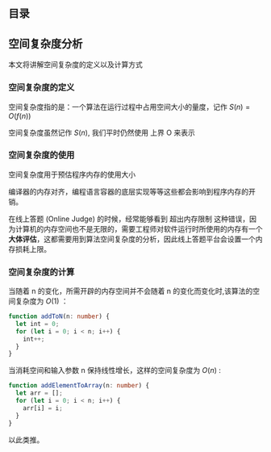 
## 目录

## 空间复杂度分析

本文将讲解空间复杂度的定义以及计算方式

### 空间复杂度的定义

空间复杂度指的是：一个算法在运行过程中占用空间大小的量度，记作 $S(n) = O(f(n))$

空间复杂度虽然记作 $S(n)$, 我们平时仍然使用 上界 O 来表示

### 空间复杂度的使用

空间复杂度用于预估程序内存的使用大小

<Aside title="程序内存的影响因素">
  编译器的内存对齐，编程语言容器的底层实现等等这些都会影响到程序内存的开销。
</Aside>

在线上答题 (Online Judge) 的时候，经常能够看到 超出内存限制 这种错误，因为计算机的内存空间也不是无限的，需要工程师对软件运行时所使用的内存有一个**大体评估**，这都需要用到算法空间复杂度的分析，因此线上答题平台会设置一个内存损耗上限。

### 空间复杂度的计算

当随着 n 的变化，所需开辟的内存空间并不会随着 n 的变化而变化时,该算法的空间复杂度为 $O(1)$ ：

```ts
function addToN(n: number) {
  let int = 0;
  for (let i = 0; i < n; i++) {
    int++;
  }
}
```

当消耗空间和输入参数 n 保持线性增长，这样的空间复杂度为 $O(n)$ :

```ts
function addElementToArray(n: number) {
  let arr = [];
  for (let i = 0; i < n; i++) {
    arr[i] = i;
  }
}
```

以此类推。
